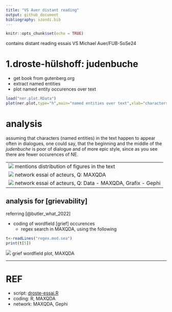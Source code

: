 ```yaml
---
title: "VS Auer distant reading"
output: github_document
bibliography: szondi.bib
---
```


```r
knitr::opts_chunk$set(echo = TRUE)
```
contains distant reading essais VS Michael Auer/FUB-SoSe24

# 1.droste-hülshoff: judenbuche
- get book from gutenberg.org
- extract named entities
- plot named entity occurences over text

```r
load("ner.plot.RData")
plot(ner.plot,type="h",main="named entities over text",xlab="characters (chars, not figures)")

```

# analysis
assuming that characters (named entities) in the text happen to appear often in dialogues, one could say, that the beginning and the middle of the *judenbuche* is poor of dialogue and of more epic style, since as you see there are fewer occurences of NE.

----
![](ner-dist.png) mentions distribution of figures in the text
![](acteur_network.png) network essai of acteurs, Q: MAXQDA
![](acteur_network02.png) network essai of acteurs, Q: Data - MAXQDA, Grafix - Gephi
----

## analysis for [grievability]
referring [@butler_what_2022]

- coding of wordfield [grief] occurences
  - regex search in MAXQDA, using the following
  
```r
t<-readLines("regex.mod.sea")
print(t[5])
```

![](droste_grief_codetrend.png) grief wordfield plot, MAXQDA

-----
# REF
- script: [droste-essai.R](droste-essai.R)
- coding: R, MAXQDA
- network: MAXQDA, Gephi
